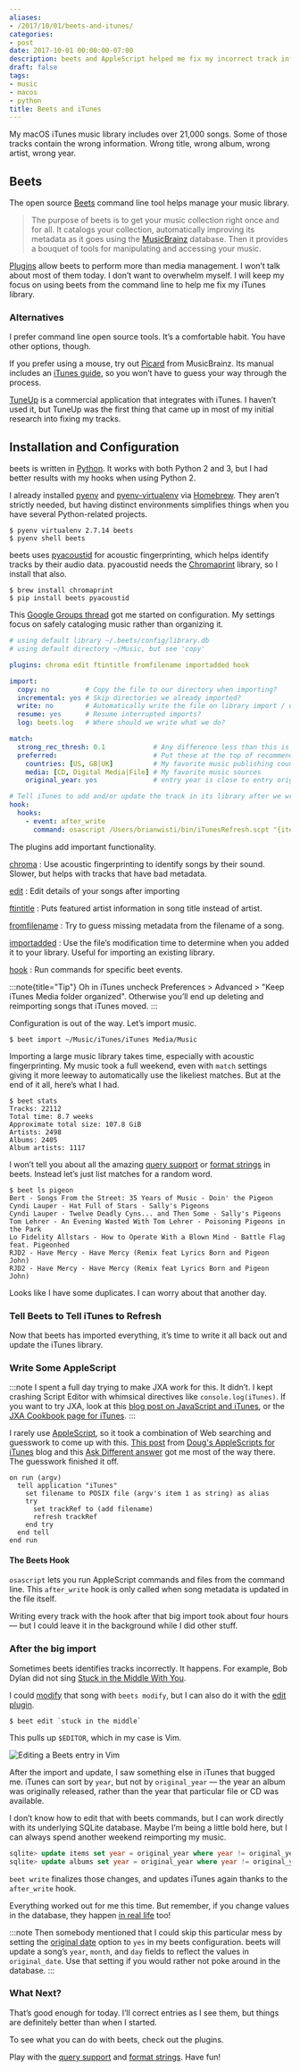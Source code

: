 ```yaml
---
aliases:
- /2017/10/01/beets-and-itunes/
categories:
- post
date: 2017-10-01 00:00:00-07:00
description: beets and AppleScript helped me fix my incorrect track information
draft: false
tags:
- music
- macos
- python
title: Beets and iTunes
---
```


My macOS iTunes music library includes over 21,000 songs. Some of those tracks
contain the wrong information. Wrong title, wrong album, wrong artist, wrong
year.

## Beets

[Beets]: http://beets.io/

The open source [Beets][] command line tool helps manage your music library.

[MusicBrainz]: https://musicbrainz.org/

> The purpose of beets is to get your music collection right once and for all.
> It catalogs your collection, automatically improving its metadata as it goes
> using the [MusicBrainz][] database. Then it provides a bouquet of tools for
> manipulating and accessing your music.

[beets-plugins]: http://beets.readthedocs.io/en/v1.4.5/plugins/index.html

[Plugins][beets-plugins] allow beets to perform more than media management. I won’t talk
about most of them today. I don’t want to overwhelm myself. I will keep my focus
on using beets from the command line to help me fix my iTunes library.

### Alternatives

I prefer command line open source tools. It’s a comfortable habit. You have
other options, though.

[Picard]: https://picard.musicbrainz.org
[iTunes guide]: https://musicbrainz.org/doc/iTunes_Guide

If you prefer using a mouse, try out [Picard][] from MusicBrainz. Its manual
includes an [iTunes guide][], so you won’t have to guess your way through the
process.

[TuneUp]: http://www.tuneupmedia.com/

[TuneUp][] is a commercial application that integrates with iTunes. I haven’t
used it, but TuneUp was the first thing that came up in most of my initial
research into fixing my tracks.

## Installation and Configuration

[Python]: https://python.org

beets is written in [Python][]. It works with both Python 2 and 3, but I had
better results with my hooks when using Python 2.

[pyenv]: https://github.com/pyenv/pyenv
[pyenv-virtualenv]: https://github.com/pyenv/pyenv-virtualenv
[Homebrew]: https://brew.sh/

I already installed [pyenv][] and [pyenv-virtualenv][] via [Homebrew][]. They
aren’t strictly needed, but having distinct environments simplifies things when
you have several Python-related projects.

```
$ pyenv virtualenv 2.7.14 beets
$ pyenv shell beets
```

[pyacoustid]: https://pypi.python.org/pypi/pyacoustid
[Chromaprint]: https://acoustid.org/chromaprint

beets uses [pyacoustid][] for acoustic fingerprinting, which helps identify
tracks by their audio data. pyacoustid needs the [Chromaprint][] library, so I
install that also.

```
$ brew install chromaprint
$ pip install beets pyacoustid
```

[Google Groups thread]: https://groups.google.com/forum/#!topic/beets-users/yijEk858yiw

This [Google Groups thread][] got me started on configuration. My settings focus
on safely cataloging music rather than organizing it.

```yaml title="~/.config/beets/config.yaml"
# using default library ~/.beets/config/library.db
# using default directory ~/Music, but see 'copy'

plugins: chroma edit ftintitle fromfilename importadded hook

import:
  copy: no         # Copy the file to our directory when importing?
  incremental: yes # Skip directories we already imported?
  write: no        # Automatically write the file on library import / update?
  resume: yes      # Resume interrupted imports?
  log: beets.log   # Where should we write what we do?

match:
  strong_rec_thresh: 0.1            # Any difference less than this is a strong recommendation
  preferred:                        # Put these at the top of recommendations
    countries: [US, GB|UK]          # My favorite music publishing countries
    media: [CD, Digital Media|File] # My favorite music sources
    original_year: yes              # entry year is close to entry original_year

# Tell iTunes to add and/or update the track in its library after we write a file.
hook:
  hooks:
    - event: after_write
      command: osascript /Users/brianwisti/bin/iTunesRefresh.scpt "{item.path}"
```

The plugins add important functionality.

[chroma]: http://beets.readthedocs.io/en/v1.4.5/plugins/chroma.html
[edit]: http://beets.readthedocs.io/en/v1.4.5/plugins/edit.html
[ftintitle]: http://beets.readthedocs.io/en/v1.4.5/plugins/ftintitle.html
[fromfilename]: http://beets.readthedocs.io/en/v1.4.5/plugins/fromfilename.html
[importadded]: http://beets.readthedocs.io/en/v1.4.5/plugins/importadded.html
[hook]: http://beets.readthedocs.io/en/v1.4.5/plugins/hook.html

[chroma][]
: Use acoustic fingerprinting to identify songs by their sound. Slower, but helps with tracks that have bad metadata.

[edit][]
: Edit details of your songs after importing

[ftintitle][]
: Puts featured artist information in song title instead of artist.

[fromfilename][]
: Try to guess missing metadata from the filename of a song.

[importadded][]
: Use the file’s modification time to determine when you added it to your library. Useful for importing an existing library.

[hook][]
: Run commands for specific beet events.

:::note{title="Tip"}
Oh in iTunes uncheck Preferences > Advanced > "Keep iTunes Media folder organized".
Otherwise you’ll end up deleting and reimporting songs that iTunes moved.
:::

Configuration is out of the way. Let’s import music.

```
$ beet import ~/Music/iTunes/iTunes Media/Music
```

Importing a large music library takes time, especially with acoustic
fingerprinting. My music took a full weekend, even with `match` settings giving
it more leeway to automatically use the likeliest matches. But at the end of it
all, here’s what I had.

```
$ beet stats
Tracks: 22112
Total time: 8.7 weeks
Approximate total size: 107.8 GiB
Artists: 2498
Albums: 2405
Album artists: 1117
```

[query support]: http://beets.readthedocs.io/en/v1.4.5/reference/query.html
[format strings]: http://beets.readthedocs.io/en/v1.4.5/reference/pathformat.html

I won’t tell you about all the amazing [query support][] or [format strings][]
in beets. Instead let’s just list matches for a random word.

```
$ beet ls pigeon
Bert - Songs From the Street: 35 Years of Music - Doin' the Pigeon
Cyndi Lauper - Hat Full of Stars - Sally's Pigeons
Cyndi Lauper - Twelve Deadly Cyns... and Then Some - Sally's Pigeons
Tom Lehrer - An Evening Wasted With Tom Lehrer - Poisoning Pigeons in the Park
Lo Fidelity Allstars - How to Operate With a Blown Mind - Battle Flag feat. Pigeonhed
RJD2 - Have Mercy - Have Mercy (Remix feat Lyrics Born and Pigeon John)
RJD2 - Have Mercy - Have Mercy (Remix feat Lyrics Born and Pigeon John)
```

Looks like I have some duplicates. I can worry about that another day.

### Tell Beets to Tell iTunes to Refresh

Now that beets has imported everything, it’s time to write it all back out and
update the iTunes library.

### Write Some AppleScript

[blog post on JavaScript and iTunes]: https://www.macstories.net/tutorials/getting-started-with-javascript-for-automation-on-yosemite/
[JXA Cookbook page for iTunes]: https://github.com/JXA-Cookbook/JXA-Cookbook/wiki/iTunes

:::note
I spent a full day trying to make JXA work for this. It didn’t. I kept crashing
Script Editor with whimsical directives like `console.log(iTunes)`. If you want
to try JXA, look at this [blog post on JavaScript and iTunes][], or the
[JXA Cookbook page for iTunes][].
:::

[applescript]: https://developer.apple.com/library/content/documentation/AppleScript/Conceptual/AppleScriptX/AppleScriptX.html
[This post]: https://dougscripts.com/itunes/2010/12/get-a-track-reference-from-a-file-path/
[doug-scripts]: https://dougscripts.com/itunes/index.php#whatsnew
[ask-different]: https://apple.stackexchange.com/questions/202504/searching-itunes-library-for-file-location#222834

I rarely use [AppleScript][applescript], so it took a combination of Web
searching and guesswork to come up with this. [This post][] from [Doug's
AppleScripts for iTunes][doug-scripts] blog and this [Ask Different
answer][ask-different] got me most of the way there. The guesswork finished it
off.

```applescript title="~/bin/iTunesRefresh.scpt"
on run (argv)
  tell application "iTunes"
    set filename to POSIX file (argv's item 1 as string) as alias
    try
      set trackRef to (add filename)
      refresh trackRef
    end try
  end tell
end run
```

#### The Beets Hook

`osascript` lets you run AppleScript commands and files from the command line.
This `after_write` hook is only called when song metadata is updated in the file
itself.

Writing every track with the hook after that big import took about four hours —
but I could leave it in the background while I did other stuff.

### After the big import

[Stuck in the Middle With You]: https://youtu.be/DohRa9lsx0Q

Sometimes beets identifies tracks incorrectly. It happens. For example, Bob
Dylan did not sing [Stuck in the Middle With You][].

[modify]: http://beets.readthedocs.io/en/v1.4.5/reference/cli.html#modify
[edit plugin]: http://beets.readthedocs.io/en/v1.4.5/plugins/edit.html

I could [modify][] that song with `beets modify`, but I can also do it with the
[edit plugin][].

```
$ beet edit `stuck in the middle`
```

This pulls up `$EDITOR`, which in my case is Vim.

![Editing a Beets entry in Vim](@img/2017/beet-edit-screen.png)

After the import and update, I saw something else in iTunes that bugged me.
iTunes can sort by `year`, but not by `original_year` — the year an album was
originally released, rather than the year that particular file or CD was
available.

I don’t know how to edit that with beets commands, but I can work directly with
its underlying SQLite database. Maybe I’m being a little bold here, but I can
always spend another weekend reimporting my music.

```sql title="sqlite3 ~/.config/beets/library.db"
sqlite> update items set year = original_year where year != original_year and original_year != 0;
sqlite> update albums set year = original_year where year != original_year and original_year != 0;
```

`beet write` finalizes those changes, and updates iTunes again thanks to the
`after_write` hook.

[in real life]: https://xkcd.com/180/

Everything worked out for me this time. But remember, if you change values in
the database, they happen [in real life][] too!

[original date]: http://beets.readthedocs.io/en/v1.4.5/reference/config.html#original-date

:::note
Then somebody mentioned that I could skip this particular mess by setting the
[original date][] option to `yes` in my beets configuration. beets will update a
song’s `year`, `month`, and `day` fields to reflect the values in
`original_date`. Use that setting if you would rather not poke around in the
database.
:::

### What Next?

That’s good enough for today. I’ll correct entries as I see them, but things are
definitely better than when I started.

To see what you can do with beets, check out the plugins.

Play with the [query support][] and [format strings][]. Have fun!
